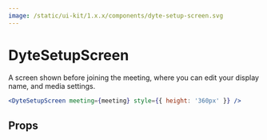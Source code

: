 ```yaml
---
image: /static/ui-kit/1.x.x/components/dyte-setup-screen.svg
---
```


# DyteSetupScreen

A screen shown before joining the meeting, where you can edit your display name,
and media settings.

```jsx live
<DyteSetupScreen meeting={meeting} style={{ height: '360px' }} />
```

## Props

<PropsTable of="dyte-setup-screen" />
